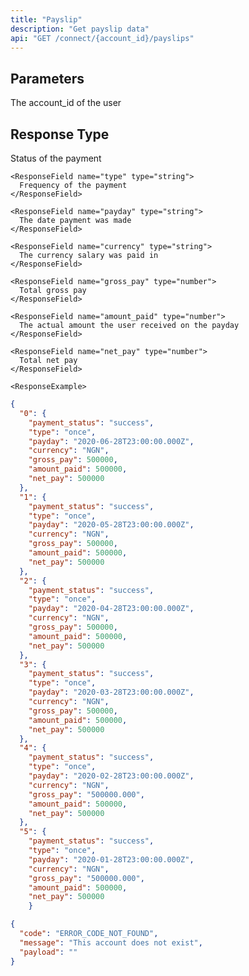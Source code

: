 ```yaml
---
title: "Payslip"
description: "Get payslip data"
api: "GET /connect/{account_id}/payslips"
---
```


## Parameters

<ParamField path="account_id" type="string" required>
  The account_id of the user
</ParamField>

## Response Type

<ResponseField name="payment_status" type="string">
      Status of the payment
    </ResponseField>

    <ResponseField name="type" type="string">
      Frequency of the payment
    </ResponseField>
    
    <ResponseField name="payday" type="string">
      The date payment was made
    </ResponseField>
    
    <ResponseField name="currency" type="string">
      The currency salary was paid in
    </ResponseField>

    <ResponseField name="gross_pay" type="number">
      Total gross pay 
    </ResponseField>
    
    <ResponseField name="amount_paid" type="number">
      The actual amount the user received on the payday
    </ResponseField>
    
    <ResponseField name="net_pay" type="number">
      Total net pay
    </ResponseField>
    
    <ResponseExample>

```json Status 200
{
  "0": {
    "payment_status": "success",
    "type": "once",
    "payday": "2020-06-28T23:00:00.000Z",
    "currency": "NGN",
    "gross_pay": 500000,
    "amount_paid": 500000,
    "net_pay": 500000
  },
  "1": {
    "payment_status": "success",
    "type": "once",
    "payday": "2020-05-28T23:00:00.000Z",
    "currency": "NGN",
    "gross_pay": 500000,
    "amount_paid": 500000,
    "net_pay": 500000
  },
  "2": {
    "payment_status": "success",
    "type": "once",
    "payday": "2020-04-28T23:00:00.000Z",
    "currency": "NGN",
    "gross_pay": 500000,
    "amount_paid": 500000,
    "net_pay": 500000
  },
  "3": {
    "payment_status": "success",
    "type": "once",
    "payday": "2020-03-28T23:00:00.000Z",
    "currency": "NGN",
    "gross_pay": 500000,
    "amount_paid": 500000,
    "net_pay": 500000
  },
  "4": {
    "payment_status": "success",
    "type": "once",
    "payday": "2020-02-28T23:00:00.000Z",
    "currency": "NGN",
    "gross_pay": "500000.000",
    "amount_paid": 500000,
    "net_pay": 500000
  },
  "5": {
    "payment_status": "success",
    "type": "once",
    "payday": "2020-01-28T23:00:00.000Z",
    "currency": "NGN",
    "gross_pay": "500000.000",
    "amount_paid": 500000,
    "net_pay": 500000
    }
```

```json Status 404
{
  "code": "ERROR_CODE_NOT_FOUND",
  "message": "This account does not exist",
  "payload": ""
}
```

</ResponseExample>
